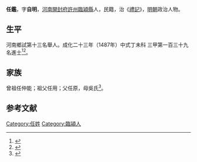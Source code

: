 {{明清人物信息框
| 姓名 = 任鑑
| 原名 =
| 圖片名稱= 
| 圖片大小 =
| 圖片說明 = 
| 最高職務 =
| 國家 = 大明 
| 爵位 =
| 籍貫 = [[河南|河南]][[開封府|開封府]][[許州|許州]][[臨潁縣|臨潁縣]]
| 族裔 = 
| 字號 = 
| 諡號 =
| 出生日期 = 閏十一月初十日
| 出生地點 =
| 逝世日期 = 卒年不詳 
| 逝世地點 =
| 墓葬 =
| 配偶 = 高氏
| 親屬 = 
| 出身 =
* 成化二十三年丁未科同進士出身
| 經歷 =
| 著作 =  
}}
'''任鑑'''{{BD|1460年||？年||}}，字'''自明'''，[[河南|河南]][[開封府|開封府]][[許州|許州]][[臨潁縣|臨潁縣]]人，民籍，治《[[禮記|禮記]]》，[[明朝|明朝]]政治人物。

== 生平 ==
河南鄉試第十三名舉人。成化二十三年（1487年）中式丁未科<!---會試第七十五名--->三甲第一百三十九名進士<ref>{{Cite book|title=《[[皇明贡举考|皇明贡举考]]》卷五|last=（明）[[张朝瑞|张朝瑞]]|first=|publisher=《续修四库全书》史部第828册|year=|isbn=|location=|pages=}}</ref><ref>{{Cite book|title=贡举志五种 上|last=鲁小俊，江俊伟著|first=|publisher=武汉：武汉大学出版社|year=2009|isbn=978-7-307-07043-1|location=|pages=256-258}}</ref>。

== 家族 ==
曾祖任仲能；祖父任用；父任原，母吳氏<ref>{{Cite book|title=天一阁藏明代科举录选刊 登科录 点校本|last=龚延明主编|first=|publisher=宁波出版社|year=2016|isbn=978-7-5526-2320-8|location=宁波|pages=|quote=《天一閣藏明代科舉錄選刊.登科錄》之《成化二十三年進士登科錄》}}</ref>。

==参考文献==
{{reflist}}

{{成化二十三年丁未科殿試金榜}}

{{Authority control}}

{{DEFAULTSORT:}}
[[Category:任姓|Category:任姓]]
[[Category:臨潁人|Category:臨潁人]]